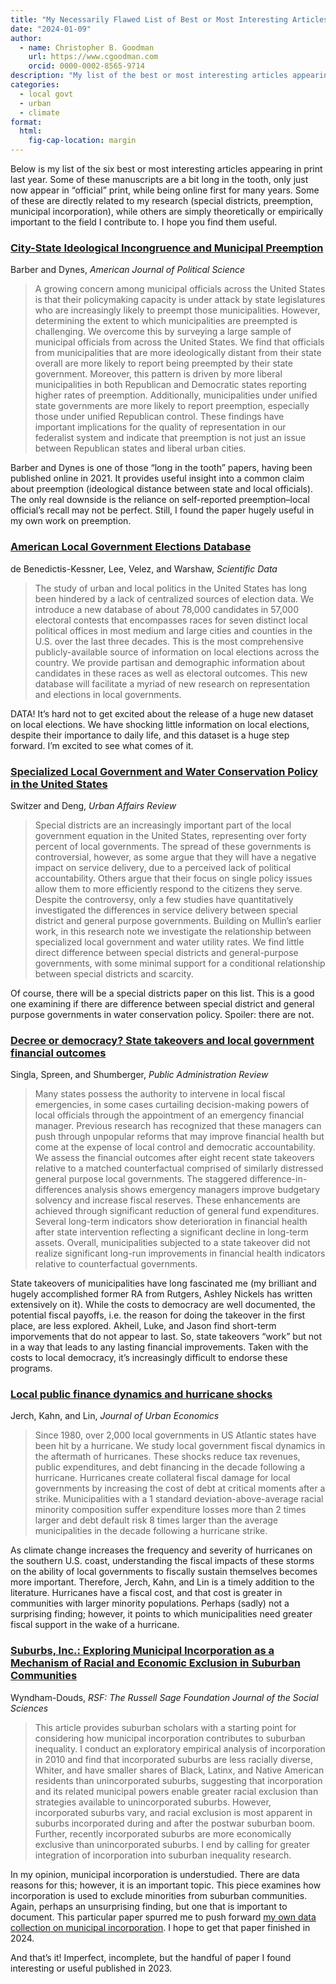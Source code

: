 ```yaml
---
title: "My Necessarily Flawed List of Best or Most Interesting Articles of 2023"
date: "2024-01-09"
author:
  - name: Christopher B. Goodman
    url: https://www.cgoodman.com
    orcid: 0000-0002-8565-9714
description: "My list of the best or most interesting articles appearing in issues dated 2023. They are mostly local government, but some others sneak in that are important to my work in some way."
categories: 
  - local govt
  - urban
  - climate
format:
  html: 
    fig-cap-location: margin
---
```


Below is my list of the six best or most interesting articles appearing in print last year. Some of these manuscripts are a bit long in the tooth, only just now appear in "official" print, while being online first for many years. Some of these are directly related to my research (special districts, preemption, municipal incorporation), while others are simply theoretically or empirically important to the field I contribute to. I hope you find them useful.

### [City-State Ideological Incongruence and Municipal Preemption](https://doi.org/10.1111/ajps.12655)

Barber and Dynes, *American Journal of Political Science*

> A growing concern among municipal officials across the United States is that their policymaking capacity is under attack by state legislatures who are increasingly likely to preempt those municipalities. However, determining the extent to which municipalities are preempted is challenging. We overcome this by surveying a large sample of municipal officials from across the United States. We find that officials from municipalities that are more ideologically distant from their state overall are more likely to report being preempted by their state government. Moreover, this pattern is driven by more liberal municipalities in both Republican and Democratic states reporting higher rates of preemption. Additionally, municipalities under unified state governments are more likely to report preemption, especially those under unified Republican control. These findings have important implications for the quality of representation in our federalist system and indicate that preemption is not just an issue between Republican states and liberal urban cities.

Barber and Dynes is one of those "long in the tooth" papers, having been published online in 2021. It provides useful insight into a common claim about preemption (ideological distance between state and local officials). The only real downside is the reliance on self-reported preemption--local official's recall may not be perfect. Still, I found the paper hugely useful in my own work on preemption.

### [American Local Government Elections Database](https://doi.org/10.1038/s41597-023-02792-x)

de Benedictis-Kessner, Lee, Velez, and Warshaw, *Scientific Data*

> The study of urban and local politics in the United States has long been hindered by a lack of centralized sources of election data. We introduce a new database of about 78,000 candidates in 57,000 electoral contests that encompasses races for seven distinct local political offices in most medium and large cities and counties in the U.S. over the last three decades. This is the most comprehensive publicly-available source of information on local elections across the country. We provide partisan and demographic information about candidates in these races as well as electoral outcomes. This new database will facilitate a myriad of new research on representation and elections in local governments.

DATA! It's hard not to get excited about the release of a huge new dataset on local elections. We have shocking little information on local elections, despite their importance to daily life, and this dataset is a huge step forward. I'm excited to see what comes of it.

### [Specialized Local Government and Water Conservation Policy in the United States](https://doi.org/10.1177/10780874221080122)

Switzer and Deng, *Urban Affairs Review*

> Special districts are an increasingly important part of the local government equation in the United States, representing over forty percent of local governments. The spread of these governments is controversial, however, as some argue that they will have a negative impact on service delivery, due to a perceived lack of political accountability. Others argue that their focus on single policy issues allow them to more efficiently respond to the citizens they serve. Despite the controversy, only a few studies have quantitatively investigated the differences in service delivery between special district and general purpose governments. Building on Mullin's earlier work, in this research note we investigate the relationship between specialized local government and water utility rates. We find little direct difference between special districts and general-purpose governments, with some minimal support for a conditional relationship between special districts and scarcity.

Of course, there will be a special districts paper on this list. This is a good one examining if there are difference between special district and general purpose governments in water conservation policy. Spoiler: there are not.

### [Decree or democracy? State takeovers and local government financial outcomes](https://doi.org/10.1111/puar.13609)

Singla, Spreen, and Shumberger, *Public Administration Review*

> Many states possess the authority to intervene in local fiscal emergencies, in some cases curtailing decision-making powers of local officials through the appointment of an emergency financial manager. Previous research has recognized that these managers can push through unpopular reforms that may improve financial health but come at the expense of local control and democratic accountability. We assess the financial outcomes after eight recent state takeovers relative to a matched counterfactual comprised of similarly distressed general purpose local governments. The staggered difference-in-differences analysis shows emergency managers improve budgetary solvency and increase fiscal reserves. These enhancements are achieved through significant reduction of general fund expenditures. Several long-term indicators show deterioration in financial health after state intervention reflecting a significant decline in long-term assets. Overall, municipalities subjected to a state takeover did not realize significant long-run improvements in financial health indicators relative to counterfactual governments.

State takeovers of municipalities have long fascinated me (my brilliant and hugely accomplished former RA from Rutgers, Ashley Nickels has written extensively on it). While the costs to democracy are well documented, the potential fiscal payoffs, i.e. the reason for doing the takeover in the first place, are less explored. Akheil, Luke, and Jason find short-term imporvements that do not appear to last. So, state takeovers "work" but not in a way that leads to any lasting financial improvements. Taken with the costs to local democracy, it's increasingly difficult to endorse these programs. 

### [Local public finance dynamics and hurricane shocks](https://doi.org/10.1016/j.jue.2022.103516)

Jerch, Kahn, and Lin, *Journal of Urban Economics*

> Since 1980, over 2,000 local governments in US Atlantic states have been hit by a hurricane. We study local government fiscal dynamics in the aftermath of hurricanes. These shocks reduce tax revenues, public expenditures, and debt financing in the decade following a hurricane. Hurricanes create collateral fiscal damage for local governments by increasing the cost of debt at critical moments after a strike. Municipalities with a 1 standard deviation-above-average racial minority composition suffer expenditure losses more than 2 times larger and debt default risk 8 times larger than the average municipalities in the decade following a hurricane strike.

As climate change increases the frequency and severity of hurricanes on the southern U.S. coast, understanding the fiscal impacts of these storms on the ability of local governments to fiscally sustain themselves becomes more important. Therefore, Jerch, Kahn, and Lin is a timely addition to the literature. Hurricanes have a fiscal cost, and that cost is greater in communities with larger minority populations. Perhaps (sadly) not a surprising finding; however, it points to which municipalities need greater fiscal support in the wake of a hurricane. 

### [Suburbs, Inc.: Exploring Municipal Incorporation as a Mechanism of Racial and Economic Exclusion in Suburban Communities](https://doi.org/10.7758/RSF.2023.9.2.10)

Wyndham-Douds, *RSF: The Russell Sage Foundation Journal of the Social Sciences*

> This article provides suburban scholars with a starting point for considering how municipal incorporation contributes to suburban inequality. I conduct an exploratory empirical analysis of incorporation in 2010 and find that incorporated suburbs are less racially diverse, Whiter, and have smaller shares of Black, Latinx, and Native American residents than unincorporated suburbs, suggesting that incorporation and its related municipal powers enable greater racial exclusion than strategies available to unincorporated suburbs. However, incorporated suburbs vary, and racial exclusion is most apparent in suburbs incorporated during and after the postwar suburban boom. Further, recently incorporated suburbs are more economically exclusive than unincorporated suburbs. I end by calling for greater integration of incorporation into suburban inequality research.

In my opinion, municipal incorporation is understudied. There are data reasons for this; however, it is an important topic. This piece examines how incorporation is used to exclude minorities from suburban communities. Again, perhaps an unsurprising finding, but one that is important to document. This particular paper spurred me to push forward [my own data collection on municipal incorporation](https://github.com/cbgoodman/muni-incorporation). I hope to get that paper finished in 2024.

And that's it! Imperfect, incomplete, but the handful of paper I found interesting or useful published in 2023. 